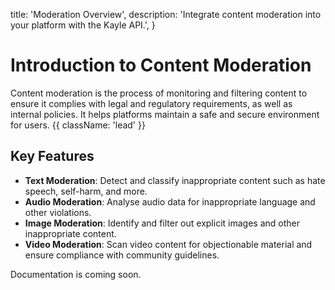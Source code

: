   title: 'Moderation Overview',
  description:
    'Integrate content moderation into your platform with the Kayle API.',
}

# Introduction to Content Moderation

Content moderation is the process of monitoring and filtering content to ensure it complies with legal and regulatory requirements, as well as internal policies. It helps platforms maintain a safe and secure environment for users. {{ className: 'lead' }}

## Key Features

- **Text Moderation**: Detect and classify inappropriate content such as hate speech, self-harm, and more.
- **Audio Moderation**: Analyse audio data for inappropriate language and other violations.
- **Image Moderation**: Identify and filter out explicit images and other inappropriate content.
- **Video Moderation**: Scan video content for objectionable material and ensure compliance with community guidelines.

<Warn>
  Documentation is coming soon.
</Warn>